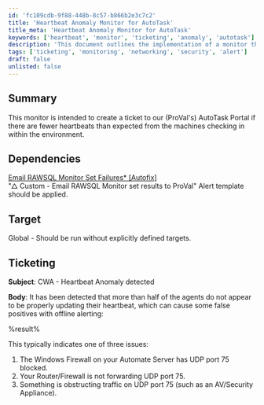```yaml
---
id: 'fc109cdb-9f88-448b-8c57-b866b2e3c7c2'
title: 'Heartbeat Anomaly Monitor for AutoTask'
title_meta: 'Heartbeat Anomaly Monitor for AutoTask'
keywords: ['heartbeat', 'monitor', 'ticketing', 'anomaly', 'autotask']
description: 'This document outlines the implementation of a monitor that creates a ticket in ProVals AutoTask Portal when fewer heartbeats than expected are detected from machines checking in within the environment. It includes dependencies, target settings, and ticketing details for alerts.'
tags: ['ticketing', 'monitoring', 'networking', 'security', 'alert']
draft: false
unlisted: false
---
```

## Summary

This monitor is intended to create a ticket to our (ProVal's) AutoTask Portal if there are fewer heartbeats than expected from the machines checking in within the environment.

## Dependencies

[Email RAWSQL Monitor Set Failures* [Autofix]](https://proval.itglue.com/DOC-5078775-10390936)  
"△ Custom - Email RAWSQL Monitor set results to ProVal" Alert template should be applied.

## Target

Global - Should be run without explicitly defined targets.

## Ticketing

**Subject**: CWA - Heartbeat Anomaly detected  

**Body**: It has been detected that more than half of the agents do not appear to be properly updating their heartbeat, which can cause some false positives with offline alerting:

%result%

This typically indicates one of three issues:

1. The Windows Firewall on your Automate Server has UDP port 75 blocked.
2. Your Router/Firewall is not forwarding UDP port 75.
3. Something is obstructing traffic on UDP port 75 (such as an AV/Security Appliance).












